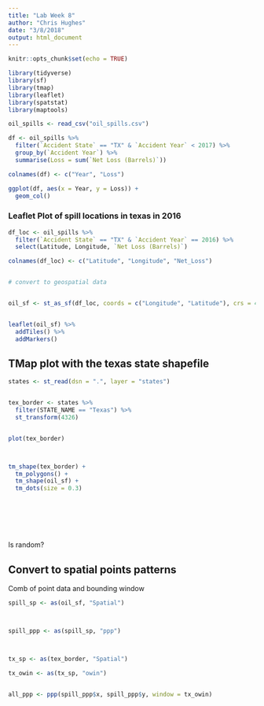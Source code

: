 ```yaml
---
title: "Lab Week 8"
author: "Chris Hughes"
date: "3/8/2018"
output: html_document
---
```


```r
knitr::opts_chunk$set(echo = TRUE)
```

```r

library(tidyverse)
library(sf)
library(tmap)
library(leaflet)
library(spatstat)
library(maptools)


```

```r

oil_spills <- read_csv("oil_spills.csv")

df <- oil_spills %>% 
  filter(`Accident State` == "TX" & `Accident Year` < 2017) %>% 
  group_by(`Accident Year`) %>% 
  summarise(Loss = sum(`Net Loss (Barrels)`))

colnames(df) <- c("Year", "Loss")

ggplot(df, aes(x = Year, y = Loss)) +
  geom_col()

```




### Leaflet Plot of spill locations in texas in 2016


```r

df_loc <- oil_spills %>% 
  filter(`Accident State` == "TX" & `Accident Year` == 2016) %>% 
  select(Latitude, Longitude, `Net Loss (Barrels)`)

colnames(df_loc) <- c("Latitude", "Longitude", "Net_Loss")


# convert to geospatial data


oil_sf <- st_as_sf(df_loc, coords = c("Longitude", "Latitude"), crs = 4326)


leaflet(oil_sf) %>% 
  addTiles() %>% 
  addMarkers()


```





## TMap plot with the texas state shapefile



```r

states <- st_read(dsn = ".", layer = "states")


tex_border <- states %>% 
  filter(STATE_NAME == "Texas") %>% 
  st_transform(4326)


plot(tex_border)



tm_shape(tex_border) + 
  tm_polygons() +
  tm_shape(oil_sf) +
  tm_dots(size = 0.3)








```


Is random?


## Convert to spatial points patterns

Comb of point data and bounding window






```r


spill_sp <- as(oil_sf, "Spatial")



spill_ppp <- as(spill_sp, "ppp")



tx_sp <- as(tex_border, "Spatial")

tx_owin <- as(tx_sp, "owin")


all_ppp <- ppp(spill_ppp$x, spill_ppp$y, window = tx_owin)



```
























